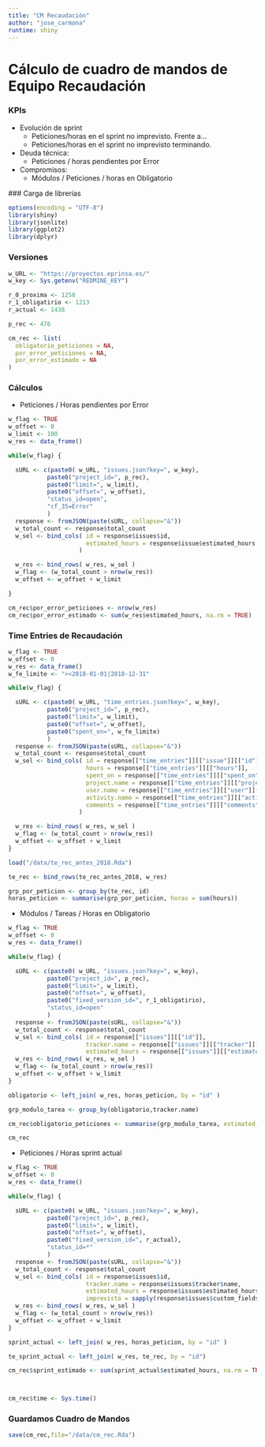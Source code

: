 ```yaml
---
title: "CM Recaudación"
author: "jose_carmona"
runtime: shiny
---
```


# Cálculo de cuadro de mandos de Equipo Recaudación

### KPIs

* Evolución de sprint
    - Peticiones/horas en el sprint no imprevisto. Frente a...
    - Peticiones/horas en el sprint no imprevisto terminando.
* Deuda técnica:
    - Peticiones / horas pendientes por Error
* Compromisos:
    - Módulos / Peticiones / horas en Obligatorio

### Carga de librerías

```r
options(encoding = "UTF-8")
library(shiny)
library(jsonlite)
library(ggplot2)
library(dplyr)
```

### Versiones

```r
w_URL <- "https://proyectos.eprinsa.es/"
w_key <- Sys.getenv("REDMINE_KEY")

r_0_proxima <- 1258
r_1_obligatirio <- 1213
r_actual <- 1438

p_rec <- 476

cm_rec <- list(
  obligatorio_peticiones = NA,
  por_error_peticiones = NA,
  por_error_estimado = NA
)

```

### Cálculos


* Peticiones / Horas pendientes por Error

```r
w_flag <- TRUE
w_offset <- 0
w_limit <- 100
w_res <- data_frame()

while(w_flag) {

  sURL <- c(paste0( w_URL, "issues.json?key=", w_key),
           paste0("project_id=", p_rec), 
           paste0("limit=", w_limit),
           paste0("offset=", w_offset),
           "status_id=open",
           "cf_35=Error"
           )
  response <- fromJSON(paste(sURL, collapse="&"))
  w_total_count <- response$total_count
  w_sel <- bind_cols( id = response$issues$id, 
                      estimated_hours = response$issue$estimated_hours
                    )

  w_res <- bind_rows( w_res, w_sel )
  w_flag <- (w_total_count > nrow(w_res))
  w_offset <- w_offset + w_limit

}

cm_rec$por_error_peticiones <- nrow(w_res)
cm_rec$por_error_estimado <- sum(w_res$estimated_hours, na.rm = TRUE)

```

### Time Entries de Recaudación

```r
w_flag <- TRUE
w_offset <- 0
w_res <- data_frame()
w_fe_limite <- "><2018-01-01|2018-12-31"

while(w_flag) {

  sURL <- c(paste0( w_URL, "time_entries.json?key=", w_key),
           paste0("project_id=", p_rec), 
           paste0("limit=", w_limit),
           paste0("offset=", w_offset),
           paste0("spent_on=", w_fe_limite)
           )
  response <- fromJSON(paste(sURL, collapse="&"))
  w_total_count <- response$total_count
  w_sel <- bind_cols( id = response[["time_entries"]][["issue"]][["id"]], 
                      hours = response[["time_entries"]][["hours"]],
                      spent_on = response[["time_entries"]][["spent_on"]],
                      project.name = response[["time_entries"]][["project"]][["name"]],
                      user.name = response[["time_entries"]][["user"]][["name"]],
                      activity.name = response[["time_entries"]][["activity"]][["name"]],
                      comments = response[["time_entries"]][["comments"]]
                    )

  w_res <- bind_rows( w_res, w_sel )
  w_flag <- (w_total_count > nrow(w_res))
  w_offset <- w_offset + w_limit
}

load("/data/te_rec_antes_2018.Rda")

te_rec <- bind_rows(te_rec_antes_2018, w_res)

grp_por_peticion <- group_by(te_rec, id)
horas_peticion <- summarise(grp_por_peticion, horas = sum(hours))

```


* Módulos / Tareas / Horas en Obligatorio

```r
w_flag <- TRUE
w_offset <- 0
w_res <- data_frame()

while(w_flag) {

  sURL <- c(paste0( w_URL, "issues.json?key=", w_key),
           paste0("project_id=", p_rec), 
           paste0("limit=", w_limit),
           paste0("offset=", w_offset),
           paste0("fixed_version_id=", r_1_obligatirio),
           "status_id=open"
           )
  response <- fromJSON(paste(sURL, collapse="&"))
  w_total_count <- response$total_count
  w_sel <- bind_cols( id = response[["issues"]][["id"]], 
                      tracker.name = response[["issues"]][["tracker"]][["name"]],
                      estimated_hours = response[["issues"]][["estimated_hours"]])
  w_res <- bind_rows( w_res, w_sel )
  w_flag <- (w_total_count > nrow(w_res))
  w_offset <- w_offset + w_limit
}

obligatorio <- left_join( w_res, horas_peticion, by = "id" )

grp_modulo_tarea <- group_by(obligatorio,tracker.name)

cm_rec$obligatorio_peticiones <- summarise(grp_modulo_tarea, estimated_hours = sum(estimated_hours, na.rm = TRUE), horas = sum(horas, na.rm = TRUE))

cm_rec
```


* Peticiones / Horas sprint actual

```r
w_flag <- TRUE
w_offset <- 0
w_res <- data_frame()

while(w_flag) {

  sURL <- c(paste0( w_URL, "issues.json?key=", w_key),
           paste0("project_id=", p_rec), 
           paste0("limit=", w_limit),
           paste0("offset=", w_offset),
           paste0("fixed_version_id=", r_actual),
           "status_id=*"
           )
  response <- fromJSON(paste(sURL, collapse="&"))
  w_total_count <- response$total_count
  w_sel <- bind_cols( id = response$issues$id, 
                      tracker.name = response$issues$tracker$name,
                      estimated_hours = response$issues$estimated_hours,
                      imprevisto = sapply(response$issues$custom_fields, function(x) x[x$name=="Imprevisto",]$value==1) )
  w_res <- bind_rows( w_res, w_sel )
  w_flag <- (w_total_count > nrow(w_res))
  w_offset <- w_offset + w_limit
}

sprint_actual <- left_join( w_res, horas_peticion, by = "id" )

te_sprint_actual <- left_join( w_res, te_rec, by = "id")

cm_rec$sprint_estimado <- sum(sprint_actual$estimated_hours, na.rm = TRUE)



cm_rec$time <- Sys.time()
```

### Guardamos Cuadro de Mandos

```r
save(cm_rec,file="/data/cm_rec.Rda")
```

